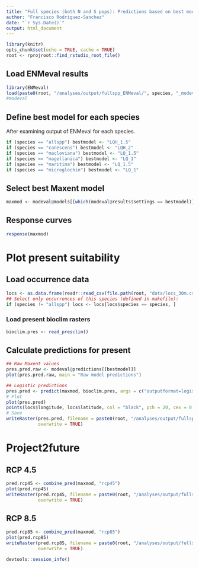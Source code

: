 ```yaml
---
title: "Full species (both N and S pops): Predictions based on best model"
author: "Francisco Rodriguez-Sanchez"
date: "`r Sys.Date()`"
output: html_document
---
```


```r
library(knitr)
opts_chunk$set(echo = TRUE, cache = TRUE)
root <- rprojroot::find_rstudio_root_file()
```


## Load ENMeval results
```r
library(ENMeval)
load(paste0(root, "/analyses/output/fullspp_ENMeval/", species, "_modeval.rda"))
#modeval
```


## Define best model for each species

After examining output of ENMeval for each species.

```r
if (species == "allspp") bestmodel <- "LQH_1.5"
if (species == "canescens") bestmodel <- "LQH_2"
if (species == "macloviana") bestmodel <- "LQ_1.5"
if (species == "magellanica") bestmodel <- "LQ_1"
if (species == "maritima") bestmodel <- "LQ_1.5"
if (species == "microglochin") bestmodel <- "LQ_1"
```


## Select best Maxent model

```r
maxmod <- modeval@models[[which(modeval@results$settings == bestmodel)]]
```


## Response curves

```r
response(maxmod)
```


# Plot present suitability

## Load occurrence data

```r
locs <- as.data.frame(readr::read_csv(file.path(root, "data/locs_30m.csv")))
## Select only occurrences of this species (defined in makefile):
if (species != "allspp") locs <- locs[locs$species == species, ]
```

### Load present bioclim rasters

```r
bioclim.pres <- read_presclim()
```


## Calculate predictions for present

```r
## Raw Maxent values
pres.pred.raw <- modeval@predictions[[bestmodel]]
plot(pres.pred.raw, main = "Raw model predictions")

## Logistic predictions
pres.pred <- predict(maxmod, bioclim.pres, args = c("outputformat=logistic"))
# Plot
plot(pres.pred)
points(locs$longitude, locs$latitude, col = "black", pch = 20, cex = 0.5)
# Save
writeRaster(pres.pred, filename = paste0(root, "/analyses/output/fullspp_predictions/", species, "/", species, "_proj_pres.grd"),
            overwrite = TRUE)
```


# Project2future

## RCP 4.5
```r
pred.rcp45 <- combine_pred(maxmod, "rcp45")
plot(pred.rcp45)
writeRaster(pred.rcp45, filename = paste0(root, "/analyses/output/fullspp_predictions/", species, "/", species, "_proj_rcp45.grd"),
            overwrite = TRUE)
```


## RCP 8.5
```r
pred.rcp85 <- combine_pred(maxmod, "rcp85")
plot(pred.rcp85)
writeRaster(pred.rcp85, filename = paste0(root, "/analyses/output/fullspp_predictions/", species, "/", species, "_proj_rcp85.grd"),
            overwrite = TRUE)
```




```r
devtools::session_info()
```

